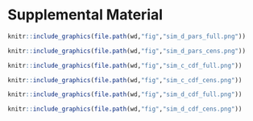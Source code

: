 \newpage

# Supplemental Material {-}

<!-- https://stackoverflow.com/questions/50223141/rmarkdown-bookdown-separate-figure-numbering-for-supplemental-section -->
\beginsupplement

```r
knitr::include_graphics(file.path(wd,"fig","sim_d_pars_full.png"))
```

```r
knitr::include_graphics(file.path(wd,"fig","sim_d_pars_cens.png"))
```

```r
knitr::include_graphics(file.path(wd,"fig","sim_c_cdf_full.png"))
```

```r
knitr::include_graphics(file.path(wd,"fig","sim_c_cdf_cens.png"))
```

```r
knitr::include_graphics(file.path(wd,"fig","sim_d_cdf_full.png"))
```

```r
knitr::include_graphics(file.path(wd,"fig","sim_d_cdf_cens.png"))
```